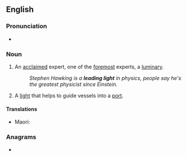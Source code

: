 ==English==

===Pronunciation===
* {{audio|en|En-au-leading light.ogg|Audio (AU)}}

===Noun===
{{en-noun}}

# {{lb|en|idiomatic}} An [[acclaimed]] expert, one of the [[foremost]] experts, a [[luminary]].
#: ''Stephen Hawking is a '''leading light''' in physics, people say he's the greatest physicist since Einstein.''
# {{lb|en|nautical|navigation}} A [[light]] that helps to guide vessels into a [[port]].

====Translations====
{{trans-top|an acclaimed expert}}
{{trans-mid}}
* Maori: {{t|mi|matariki}}
{{trans-bottom}}

===Anagrams===
* {{anagrams|en|a=adegghiillnt|leadlighting}}